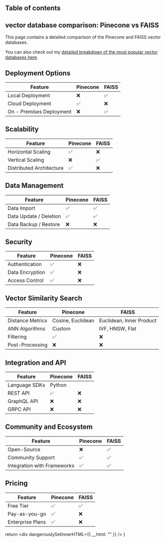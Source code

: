 ## Table of contents

## vector database comparison: Pinecone vs FAISS

This page contains a detailed comparison of the Pinecone and FAISS vector databases.

You can also check out my [detailed breakdown of the most popular vector databases here](/blog/vector-databases-compared). 

## Deployment Options
  | Feature | Pinecone | FAISS |
| ---------| -------------| -------------|
| Local Deployment | ❌ | ✅ |
| Cloud Deployment | ✅ | ❌ |
| On - Premises Deployment | ❌ | ✅ |

## Scalability
  | Feature | Pinecone | FAISS |
| ---------| -------------| -------------|
| Horizontal Scaling | ✅ | ❌ |
| Vertical Scaling | ❌ | ✅ |
| Distributed Architecture | ✅ | ❌ |

## Data Management
  | Feature | Pinecone | FAISS |
| ---------| -------------| -------------|
| Data Import | ✅ | ✅ |
| Data Update / Deletion | ✅ | ✅ |
| Data Backup / Restore | ❌ | ❌ |

## Security
  | Feature | Pinecone | FAISS |
| ---------| -------------| -------------|
| Authentication | ✅ | ❌ |
| Data Encryption | ✅ | ❌ |
| Access Control | ✅ | ❌ |

## Vector Similarity Search
| Feature | Pinecone | FAISS |
|---------|-------------|-------------|
| Distance Metrics | Cosine, Euclidean | Euclidean, Inner Product |
| ANN Algorithms | Custom | IVF, HNSW, Flat |
| Filtering | ✅ | ❌ |
| Post-Processing | ❌ | ❌ |

## Integration and API
| Feature | Pinecone | FAISS |
|---------|-------------|-------------|
| Language SDKs | Python |  |
| REST API | ✅ | ❌ |
| GraphQL API | ❌ | ❌ |
| GRPC API | ❌ | ❌ |

## Community and Ecosystem
| Feature | Pinecone | FAISS |
|---------|-------------|-------------|
| Open-Source | ❌ | ✅ |
| Community Support | ✅ | ✅ |
| Integration with Frameworks | ✅ | ✅ |

## Pricing
| Feature | Pinecone | FAISS |
|---------|-------------|-------------|
| Free Tier | ✅ | ✅ |
| Pay-as-you-go | ✅ | ❌ |
| Enterprise Plans | ✅ | ❌ |
  

  return <div dangerouslySetInnerHTML={{ __html: "" }} />
}
